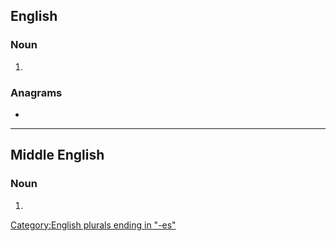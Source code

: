 ==English==

===Noun===
{{head|en|noun plural form}}

# {{plural of|ostrich|lang=en}}

===Anagrams===
* {{anagrams|en|trichoses}}

[[Category:English plurals ending in "-es"]]

----

==Middle English==

===Noun===
{{head|enm|noun plural form}}

# {{plural of|ostrich|lang=enm}}
